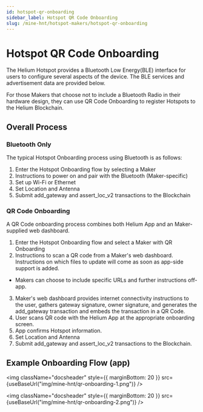 ```yaml
---
id: hotspot-qr-onboarding
sidebar_label: Hotspot QR Code Onboarding
slug: /mine-hnt/hotspot-makers/hotspot-qr-onboarding
---
```



# Hotspot QR Code Onboarding

The Helium Hotspot provides a Bluetooth Low Energy\(BLE\) interface for users to
configure several aspects of the device. The BLE services and advertisement data
are provided below.

For those Makers that choose not to include a Bluetooth Radio in their hardware design, they can use QR Code Onboarding to register Hotspots to the Helium Blockchain.

## Overall Process

### Bluetooth Only

The typical Hotspot Onboarding process using Bluetooth is as follows:
1. Enter the Hotspot Onboarding flow by selecting a Maker
2. Instructions to power on and pair with the Bluetooth (Maker-specific)
3. Set up Wi-Fi or Ethernet
4. Set Location and Antenna
5. Submit add_gateway and assert_loc_v2 transactions to the Blockchain

### QR Code Onboarding
A QR Code onboarding process combines both Helium App and an Maker-supplied web dashboard.
1. Enter the Hotspot Onboarding flow and select a Maker with QR Onboarding
2. Instructions to scan a QR code from a Maker's web dashboard. Instructions on which files to update will come as soon as app-side support is added. 
* Makers can choose to include specific URLs and further instructions off-app.
3. Maker's web dashboard provides internet connectivity instructions to the user, gathers gateway signature, owner signature, and generates the add_gateway transaction and embeds the transaction in a QR Code.
4. User scans QR code with the Helium App at the appropriate onboarding screen.
5. App confirms Hotspot information.
6. Set Location and Antenna
7. Submit add_gateway and assert_loc_v2 transactions to the Blockchain.


## Example Onboarding Flow (app)
<img
  className="docsheader"
  style={{ marginBottom: 20 }}
  src={useBaseUrl("img/mine-hnt/qr-onboarding-1.png")}
/>

<img
  className="docsheader"
  style={{ marginBottom: 20 }}
  src={useBaseUrl("img/mine-hnt/qr-onboarding-2.png")}
/>

